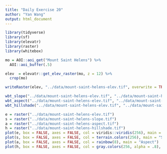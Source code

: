 ```yaml
---
title: "Daily Exercise 20"
author: "Yan Wang"
output: html_document
---
```


```r
library(tidyverse)
library(sf)
library(elevatr)
library(raster)
library(whitebox)
```


```r
mo = AOI::aoi_get("Mount Saint Helens") %>% 
  AOI::aoi_buffer(.5)
```

```r
elev  = elevatr::get_elev_raster(mo, z = 12) %>% 
  crop(mo)

writeRaster(elev, "../data/mount-saint-helens-elev.tif", overwrite = TRUE)

wbt_slope("../data/mount-saint-helens-elev.tif", "../data/mount-saint-helens-slope.tif")
wbt_aspect("../data/mount-saint-helens-elev.tif", "../data/mount-saint-helens-aspect.tif")
wbt_hillshade("../data/mount-saint-helens-elev.tif", "../data/mount-saint-helens-hillshade.tif")
```


```r
e = raster("../data/mount-saint-helens-elev.tif")
s = raster("../data/mount-saint-helens-slope.tif")
a = raster("../data/mount-saint-helens-aspect.tif")
h = raster("../data/mount-saint-helens-hillshade.tif")
plot(e, box = FALSE, axes = FALSE, col = viridis::viridis(256), main = "Elevation")
plot(s, box = FALSE, axes = FALSE, col = terrain.colors(256), main = "Slope")
plot(a, box = FALSE, axes = FALSE, col = rainbow(8), main = "Aspect")
plot(h, box = FALSE, axes = FALSE, col = gray.colors(256, alpha = .8), main = "Hillshade")
```
